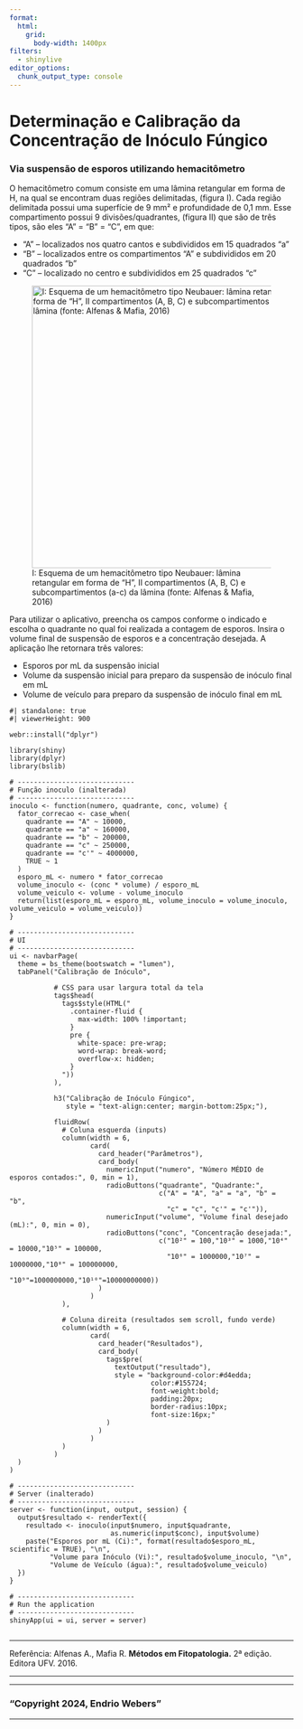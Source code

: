 ```yaml
---
format:
  html:
    grid: 
      body-width: 1400px
filters:
  - shinylive
editor_options: 
  chunk_output_type: console
---
```


# Determinação e Calibração da Concentração de Inóculo Fúngico {.center}

### Via suspensão de esporos utilizando hemacitômetro {.center}

O hemacitômetro comum consiste em uma lâmina retangular em forma de H, na qual se encontram duas regiões delimitadas, (figura I). Cada região delimitada possui uma superfície de 9 mm² e profundidade de 0,1 mm. Esse compartimento possui 9 divisões/quadrantes, (figura II) que são de três tipos, são eles "A" = "B" = "C", em que:

- "A" – localizados nos quatro cantos e subdivididos em 15 quadrados "a"
- "B" – localizados entre os compartimentos "A" e subdivididos em 20 quadrados "b"
- "C" – localizado no centro e subdivididos em 25 quadrados "c"

![I: Esquema de um hemacitômetro tipo Neubauer: lâmina retangular em forma de "H", II compartimentos (A, B, C) e subcompartimentos (a-c) da lâmina (fonte: Alfenas & Mafia, 2016)](media/app/calibra_inoculo/hemacitometro.png){fig-align="center" width=500px}

Para utilizar o aplicativo, preencha os campos conforme o indicado e escolha o quadrante no qual foi realizada a contagem de esporos. Insira o volume final de suspensão de esporos e a concentração desejada. A aplicação lhe retornara três valores:

- Esporos por mL da suspensão inicial
- Volume da suspensão inicial para preparo da suspensão de inóculo final em mL
- Volume de veículo para preparo da suspensão de inóculo final em mL


```shinylive-r
#| standalone: true
#| viewerHeight: 900

webr::install("dplyr")

library(shiny)
library(dplyr)
library(bslib)

# -----------------------------
# Função inoculo (inalterada)
# -----------------------------
inoculo <- function(numero, quadrante, conc, volume) {
  fator_correcao <- case_when(
    quadrante == "A" ~ 10000,
    quadrante == "a" ~ 160000,
    quadrante == "b" ~ 200000,
    quadrante == "c" ~ 250000,
    quadrante == "c'" ~ 4000000,
    TRUE ~ 1
  )
  esporo_mL <- numero * fator_correcao
  volume_inoculo <- (conc * volume) / esporo_mL
  volume_veiculo <- volume - volume_inoculo
  return(list(esporo_mL = esporo_mL, volume_inoculo = volume_inoculo, volume_veiculo = volume_veiculo))
}

# -----------------------------
# UI
# -----------------------------
ui <- navbarPage(
  theme = bs_theme(bootswatch = "lumen"),
  tabPanel("Calibração de Inóculo",
           
           # CSS para usar largura total da tela
           tags$head(
             tags$style(HTML("
               .container-fluid {
                 max-width: 100% !important;
               }
               pre {
                 white-space: pre-wrap;
                 word-wrap: break-word;
                 overflow-x: hidden;
               }
             "))
           ),
           
           h3("Calibração de Inóculo Fúngico", 
              style = "text-align:center; margin-bottom:25px;"),
           
           fluidRow(
             # Coluna esquerda (inputs)
             column(width = 6,
                    card(
                      card_header("Parâmetros"),
                      card_body(
                        numericInput("numero", "Número MÉDIO de esporos contados:", 0, min = 1),
                        radioButtons("quadrante", "Quadrante:",
                                     c("A" = "A", "a" = "a", "b" = "b", 
                                       "c" = "c", "c'" = "c'")),
                        numericInput("volume", "Volume final desejado (mL):", 0, min = 0),
                        radioButtons("conc", "Concentração desejada:",
                                     c("10²" = 100,"10³" = 1000,"10⁴" = 10000,"10⁵" = 100000,
                                       "10⁶" = 1000000,"10⁷" = 10000000,"10⁸" = 100000000,
                                       "10⁹"=1000000000,"10¹⁰"=10000000000))
                      )
                    )
             ),
             
             # Coluna direita (resultados sem scroll, fundo verde)
             column(width = 6,
                    card(
                      card_header("Resultados"),
                      card_body(
                        tags$pre(
                          textOutput("resultado"),
                          style = "background-color:#d4edda; 
                                   color:#155724; 
                                   font-weight:bold; 
                                   padding:20px; 
                                   border-radius:10px; 
                                   font-size:16px;"
                        )
                      )
                    )
             )
           )
  )
)

# -----------------------------
# Server (inalterado)
# -----------------------------
server <- function(input, output, session) {
  output$resultado <- renderText({
    resultado <- inoculo(input$numero, input$quadrante, 
                         as.numeric(input$conc), input$volume)
    paste("Esporos por mL (Ci):", format(resultado$esporo_mL, scientific = TRUE), "\n",
          "Volume para Inóculo (Vi):", resultado$volume_inoculo, "\n",
          "Volume de Veículo (água):", resultado$volume_veiculo)
  })
}

# -----------------------------
# Run the application
# -----------------------------
shinyApp(ui = ui, server = server)


```









----------------------------------------------------------------------


Referência: Alfenas A., Mafia R. __Métodos em Fitopatologia.__ 2ª edição. Editora UFV. 2016.













----------------------------------------------------------------------

---
 
### "Copyright 2024, Endrio Webers" {.center}

---
